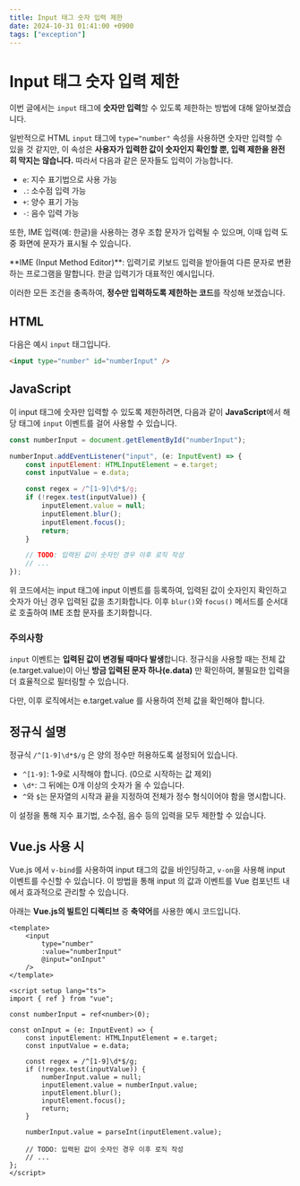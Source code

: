 ```yaml
---
title: Input 태그 숫자 입력 제한
date: 2024-10-31 01:41:00 +0900
tags: ["exception"]
---
```



# Input 태그 숫자 입력 제한

이번 글에서는 `input` 태그에 **숫자만 입력**할 수 있도록 제한하는 방법에 대해 알아보겠습니다.

일반적으로 HTML `input` 태그에 `type="number"` 속성을 사용하면 숫자만 입력할 수 있을 것 같지만, 이 속성은 **사용자가 입력한 값이 숫자인지 확인할 뿐, 입력 제한을 완전히 막지는 않습니다.**
따라서 다음과 같은 문자들도 입력이 가능합니다.

- `e`: 지수 표기법으로 사용 가능
- `.`: 소수점 입력 가능
- `+`: 양수 표기 가능
- `-`: 음수 입력 가능

또한, IME 입력(예: 한글)을 사용하는 경우 조합 문자가 입력될 수 있으며, 이때 입력 도중 화면에 문자가 표시될 수 있습니다.

<Callout type="info">
	**IME (Input Method Editor)**: 입력기로 키보드 입력을 받아들여 다른 문자로 변환하는 프로그램을 말합니다. 한글 입력기가 대표적인 예시입니다.
</Callout>

이러한 모든 조건을 충족하여, **정수만 입력하도록 제한하는 코드**를 작성해 보겠습니다.

## HTML

다음은 예시 `input` 태그입니다.

```html copy filename="index.html"
<input type="number" id="numberInput" />
```

## JavaScript

이 input 태그에 숫자만 입력할 수 있도록 제한하려면, 다음과 같이 **JavaScript**에서 해당 태그에 `input` 이벤트를 걸어 사용할 수 있습니다.

```javascript copy filename="index.ts"
const numberInput = document.getElementById("numberInput");

numberInput.addEventListener("input", (e: InputEvent) => {
	const inputElement: HTMLInputElement = e.target;
	const inputValue = e.data;

	const regex = /^[1-9]\d*$/g;
	if (!regex.test(inputValue)) {
		inputElement.value = null;
		inputElement.blur();
		inputElement.focus();
		return;
	}

	// TODO: 입력된 값이 숫자인 경우 이후 로직 작성
	// ...
});
```

위 코드에서는 input 태그에 input 이벤트를 등록하여, 입력된 값이 숫자인지 확인하고 숫자가 아닌 경우 입력된 값을 초기화합니다.
이후 `blur()`와 `focus()` 메서드를 순서대로 호출하여 IME 조합 문자를 초기화합니다.

### 주의사항
`input` 이벤트는 **입력된 값이 변경될 때마다 발생**합니다.
정규식을 사용할 때는 전체 값(e.target.value)이 아닌 **방금 입력된 문자 하나(e.data)** 만 확인하여, 불필요한 입력을 더 효율적으로 필터링할 수 있습니다.

다만, 이후 로직에서는 e.target.value 를 사용하여 전체 값을 확인해야 합니다.

## 정규식 설명

정규식 `/^[1-9]\d*$/g` 은 양의 정수만 허용하도록 설정되어 있습니다.

- `^[1-9]`: 1-9로 시작해야 합니다. (0으로 시작하는 값 제외)
- `\d*`: 그 뒤에는 0개 이상의 숫자가 올 수 있습니다.
- `^`와 `$`는 문자열의 시작과 끝을 지정하여 전체가 정수 형식이어야 함을 명시합니다.

이 설정을 통해 지수 표기법, 소수점, 음수 등의 입력을 모두 제한할 수 있습니다.

## Vue.js 사용 시

Vue.js 에서 `v-bind`를 사용하여 input 태그의 값을 바인딩하고, `v-on`을 사용해 input 이벤트를 수신할 수 있습니다.
이 방법을 통해 input 의 값과 이벤트를 Vue 컴포넌트 내에서 효과적으로 관리할 수 있습니다.

아래는 **Vue.js의 빌트인 디렉티브** 중 **축약어**를 사용한 예시 코드입니다.

```vue copy filename="index.vue"
<template>
	<input
		type="number"
		:value="numberInput"
		@input="onInput"
	/>
</template>

<script setup lang="ts">
import { ref } from "vue";

const numberInput = ref<number>(0);

const onInput = (e: InputEvent) => {
	const inputElement: HTMLInputElement = e.target;
	const inputValue = e.data;

	const regex = /^[1-9]\d*$/g;
	if (!regex.test(inputValue)) {
		numberInput.value = null;
		inputElement.value = numberInput.value;
		inputElement.blur();
		inputElement.focus();
		return;
	}

	numberInput.value = parseInt(inputElement.value);

	// TODO: 입력된 값이 숫자인 경우 이후 로직 작성
	// ...
};
</script>
```